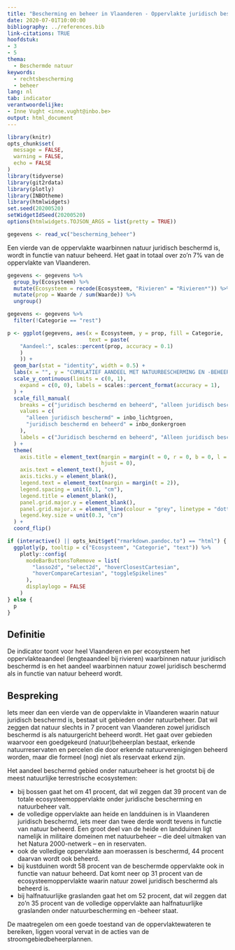 ```yaml
---
title: "Bescherming en beheer in Vlaanderen - Oppervlakte juridisch beschermd en natuurgericht beheerd"
date: 2020-07-01T10:00:00
bibliography: ../references.bib
link-citations: TRUE
hoofdstuk:
- 3
- 5
thema:
  - Beschermde natuur
keywords:
  - rechtsbescherming
  - beheer
lang: nl
tab: indicator
verantwoordelijke:
- Inne Vught <inne.vught@inbo.be>
output: html_document
---
```


```r
library(knitr)
opts_chunk$set(
  message = FALSE,
  warning = FALSE,
  echo = FALSE
)
library(tidyverse)
library(git2rdata)
library(plotly)
library(INBOtheme)
library(htmlwidgets)
set.seed(20200520)
setWidgetIdSeed(20200520)
options(htmlwidgets.TOJSON_ARGS = list(pretty = TRUE))
```

```r
gegevens <- read_vc("bescherming_beheer")
```

Een vierde van de oppervlakte waarbinnen natuur juridisch beschermd is, wordt in functie van natuur beheerd.
Het gaat in totaal over zo’n 7% van de oppervlakte van Vlaanderen.

```r
gegevens <- gegevens %>%
  group_by(Ecosysteem) %>%
  mutate(Ecosysteem = recode(Ecosysteem, "Rivieren" = "Rivieren*")) %>%
  mutate(prop = Waarde / sum(Waarde)) %>%
  ungroup()

gegevens <- gegevens %>%
  filter(!Categorie == "rest")

p <- ggplot(gegevens, aes(x = Ecosysteem, y = prop, fill = Categorie,
                          text = paste(
    "Aandeel:", scales::percent(prop, accuracy = 0.1)
    )
    )) +
  geom_bar(stat = "identity", width = 0.5) +
  labs(x = "", y = "CUMULATIEF AANDEEL MET NATUURBESCHERMING EN -BEHEER (%)") +
  scale_y_continuous(limits = c(0, 1),
    expand = c(0, 0), labels = scales::percent_format(accuracy = 1),
  ) +
  scale_fill_manual(
    breaks = c("juridisch beschermd en beheerd", "alleen juridisch beschermd"),
    values = c(
      "alleen juridisch beschermd" = inbo_lichtgroen,
      "juridisch beschermd en beheerd" = inbo_donkergroen
    ),
    labels = c("Juridisch beschermd en beheerd", "Alleen juridisch beschermd")
  ) +
  theme(
    axis.title = element_text(margin = margin(t = 0, r = 0, b = 0, l = 0),
                              hjust = 0),
    axis.text = element_text(),
    axis.ticks.y = element_blank(),
    legend.text = element_text(margin = margin(t = 2)),
    legend.spacing = unit(0.1, "cm"),
    legend.title = element_blank(),
    panel.grid.major.y = element_blank(),
    panel.grid.major.x = element_line(colour = "grey", linetype = "dotted"),
    legend.key.size = unit(0.3, "cm")
  ) +
  coord_flip()

if (interactive() || opts_knit$get("rmarkdown.pandoc.to") == "html") {
  ggplotly(p, tooltip = c("Ecosysteem", "Categorie", "text")) %>%
    plotly::config(
      modeBarButtonsToRemove = list(
        "lasso2d", "select2d", "hoverClosestCartesian",
        "hoverCompareCartesian", "toggleSpikelines"
      ),
      displaylogo = FALSE
    )
} else {
  p
}
```

## Definitie

De indicator toont voor heel Vlaanderen en per ecosysteem het oppervlakteaandeel (lengteaandeel bij rivieren) waarbinnen natuur juridisch beschermd is en het aandeel waarbinnen natuur zowel juridisch beschermd als in functie van natuur beheerd wordt.

## Bespreking

Iets meer dan een vierde van de oppervlakte in Vlaanderen waarin natuur juridisch beschermd is, bestaat uit gebieden onder natuurbeheer.
Dat wil zeggen dat natuur slechts in 7 procent van Vlaanderen zowel juridisch beschermd is als natuurgericht beheerd wordt.
Het gaat over gebieden waarvoor een goedgekeurd (natuur)beheerplan bestaat, erkende natuurreservaten en percelen die door erkende natuurverenigingen beheerd worden, maar die formeel (nog) niet als reservaat erkend zijn. 

Het aandeel beschermd gebied onder natuurbeheer is het grootst bij de meest natuurlijke terrestrische ecosystemen:

+ bij bossen gaat het om 41 procent, dat wil zeggen dat 39 procent van de totale ecosysteemoppervlakte onder juridische bescherming en natuurbeheer valt.
+ de volledige oppervlakte aan heide en landduinen is in Vlaanderen juridisch beschermd, iets meer dan twee derde wordt tevens in functie van natuur beheerd.
Een groot deel van de heide en landduinen ligt namelijk in militaire domeinen met natuurbeheer – die deel uitmaken van het Natura 2000-netwerk – en in reservaten.
+ ook de volledige oppervlakte aan moerassen is beschermd, 44 procent daarvan wordt ook beheerd.
+ bij kustduinen wordt 58 procent van de beschermde oppervlakte ook in functie van natuur beheerd.
Dat komt neer op 31 procent van de ecosysteemoppervlakte waarin natuur zowel juridisch beschermd als beheerd is.
+ bij halfnatuurlijke graslanden gaat het om 52 procent, dat wil zeggen dat zo’n 35 procent van de volledige oppervlakte aan halfnatuurlijke graslanden onder natuurbescherming en -beheer staat.

De maatregelen om een goede toestand van de oppervlaktewateren te bereiken, liggen vooral vervat in de acties van de stroomgebiedbeheerplannen.
